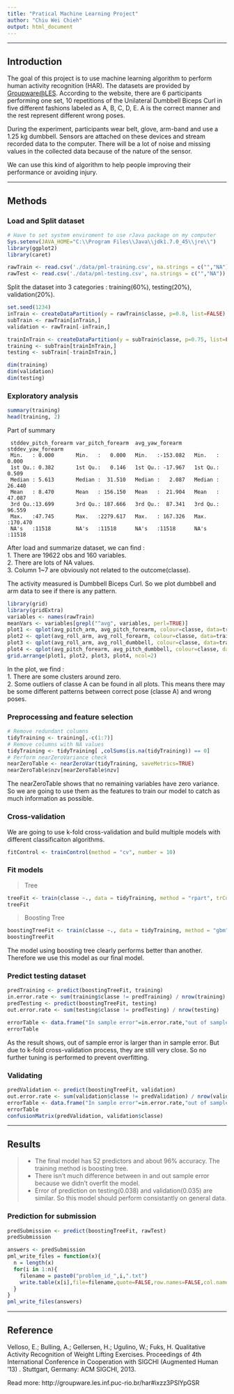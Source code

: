 ```yaml
---
title: "Pratical Machine Learning Project"
author: "Chiu Wei Chieh"
output: html_document
---
```

***
## Introduction

The goal of this project is to use machine learning algorithm to perform human activity recognition (HAR). The datasets are provided by [Groupware@LES](http://groupware.les.inf.puc-rio.br/har). According to the website, there are 6 participants performing one set, 10 repetitions of the Unilateral Dumbbell Biceps Curl in five different fashions labeled as A, B, C, D, E. A is the correct manner and the rest represent different wrong poses.  

During the experiment, participants wear belt, glove, arm-band and use a 1.25 kg dumbbell. Sensors are attached on these devices and stream recorded data to the computer. There will be a lot of noise and missing values in the collected data because of the nature of the sensor.

We can use this kind of algorithm to help people improving their performance or avoiding injury.

***

## Methods

### Load and Split dataset

```r
# Have to set system enviroment to use rJava package on my computer
Sys.setenv(JAVA_HOME="C:\\Program Files\\Java\\jdk1.7.0_45\\jre\\")
library(ggplot2)
library(caret)

rawTrain <- read.csv('./data/pml-training.csv', na.strings = c("","NA"))
rawTest <- read.csv('./data/pml-testing.csv', na.strings = c("","NA"))
```

Split the dataset into 3 categories : training(60%), testing(20%), validation(20%).

```r
set.seed(1234)
inTrain <- createDataPartition(y = rawTrain$classe, p=0.8, list=FALSE)
subTrain <- rawTrain[inTrain,]
validation <- rawTrain[-inTrain,]

trainInTrain <- createDataPartition(y = subTrain$classe, p=0.75, list=FALSE)
training <- subTrain[trainInTrain,]
testing <- subTrain[-trainInTrain,]

dim(training)
dim(validation)
dim(testing)
```

### Exploratory analysis

```r
summary(training)
head(training, 2)
```

Part of summary
```
 stddev_pitch_forearm var_pitch_forearm  avg_yaw_forearm    stddev_yaw_forearm
 Min.   : 0.000       Min.   :   0.000   Min.   :-153.082   Min.   :  0.000   
 1st Qu.: 0.382       1st Qu.:   0.146   1st Qu.: -17.967   1st Qu.:  0.509   
 Median : 5.613       Median :  31.510   Median :   2.087   Median : 26.440   
 Mean   : 8.470       Mean   : 156.150   Mean   :  21.904   Mean   : 47.087   
 3rd Qu.:13.699       3rd Qu.: 187.666   3rd Qu.:  87.341   3rd Qu.: 96.559   
 Max.   :47.745       Max.   :2279.617   Max.   : 167.326   Max.   :170.470   
 NA's   :11518        NA's   :11518      NA's   :11518      NA's   :11518   
```

After load and summarize dataset, we can find :   
1. There are 19622 obs and 160 variables.  
2. There are lots of NA values.  
3. Column 1~7 are obviously not related to the outcome(classe).  

The activity measured is Dumbbell Biceps Curl. So we plot dumbbell and arm data to see if there is any pattern.

```r
library(grid)
library(gridExtra)
variables <- names(rawTrain)
meanVars <- variables[grepl("^avg", variables, perl=TRUE)]
plot1 <- qplot(avg_pitch_arm, avg_pitch_forearm, colour=classe, data=training)
plot2 <- qplot(avg_roll_arm, avg_roll_forearm, colour=classe, data=training)
plot3 <- qplot(avg_roll_arm, avg_roll_dumbbell, colour=classe, data=training)
plot4 <- qplot(avg_pitch_forearm, avg_pitch_dumbbell, colour=classe, data=training)
grid.arrange(plot1, plot2, plot3, plot4, ncol=2)
```

In the plot, we find :  
1. There are some clusters around zero.  
2. Some outliers of classe A can be found in all plots. This means there may be some different patterns between correct pose (classe A) and wrong poses.  

### Preprocessing and feature selection

```r
# Remove redundant columns
tidyTraining <- training[,-c(1:7)]
# Remove columns with NA values
tidyTraining <- tidyTraining[ ,colSums(is.na(tidyTraining)) == 0]
# Perform nearZeroVariance check
nearZeroTable <- nearZeroVar(tidyTraining, saveMetrics=TRUE)
nearZeroTable$nzv[nearZeroTable$nzv]
```

The nearZeroTable shows that no remaining variables have zero variance. So we are going to use them as the features to train our model to catch as much information as possible.

### Cross-validation

We are going to use k-fold cross-validation and build multiple models with different classificaiton algorithms.
```r
fitControl <- trainControl(method = "cv", number = 10)
```

### Fit models

> Tree

```r
treeFit <- train(classe ~., data = tidyTraining, method = "rpart", trControl = fitControl)
treeFit
```

> Boosting Tree

```r
boostingTreeFit <- train(classe ~., data = tidyTraining, method = "gbm", trControl = fitControl, verbose = FALSE)
boostingTreeFit
```

The model using boosting tree clearly performs better than another. Therefore we use this model as our final model.

### Predict testing dataset

```r
predTraining <- predict(boostingTreeFit, training)
in.error.rate <- sum(training$classe != predTraining) / nrow(training)
predTesting <- predict(boostingTreeFit, testing)
out.error.rate <- sum(testing$classe != predTesting) / nrow(testing)

errorTable <- data.frame("In sample error"=in.error.rate,"out of sample error"=out.error.rate)
errorTable
```

As the result shows, out of sample error is larger than in sample error. But due to k-fold cross-validation process, they are still very close. So no further tuning is performed to prevent overfitting.

### Validating

```r
predValidation <- predict(boostingTreeFit, validation)
out.error.rate <- sum(validation$classe != predValidation) / nrow(validation)
errorTable <- data.frame("In sample error"=in.error.rate,"out of sample error"=out.error.rate)
errorTable
confusionMatrix(predValidation, validation$classe)
```

***

## Results

> - The final model has 52 predictors and about 96% accuracy. The training method is boosting tree.   
> - There isn't much difference between in and out sample error because we didn't overfit the model.
> - Error of prediction on testing(0.038) and validation(0.035) are similar. So this model should perform consistantly on general data. 

### Prediction for submission

```r
predSubmission <- predict(boostingTreeFit, rawTest)
predSubmission

answers <- predSubmission 
pml_write_files = function(x){
  n = length(x)
  for(i in 1:n){
    filename = paste0("problem_id_",i,".txt")
    write.table(x[i],file=filename,quote=FALSE,row.names=FALSE,col.names=FALSE)
  }
}
pml_write_files(answers)
```

***

## Reference

Velloso, E.; Bulling, A.; Gellersen, H.; Ugulino, W.; Fuks, H. Qualitative Activity Recognition of Weight Lifting Exercises. Proceedings of 4th International Conference in Cooperation with SIGCHI (Augmented Human '13) . Stuttgart, Germany: ACM SIGCHI, 2013.

Read more: http://groupware.les.inf.puc-rio.br/har#ixzz3PSlYpGSR